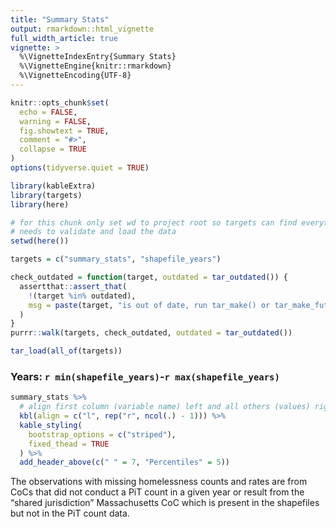 ```yaml
---
title: "Summary Stats"
output: rmarkdown::html_vignette
full_width_article: true
vignette: >
  %\VignetteIndexEntry{Summary Stats}
  %\VignetteEngine{knitr::rmarkdown}
  %\VignetteEncoding{UTF-8}
---
```


```r
knitr::opts_chunk$set(
  echo = FALSE,
  warning = FALSE,
  fig.showtext = TRUE,
  comment = "#>",
  collapse = TRUE
)
options(tidyverse.quiet = TRUE)

library(kableExtra)
library(targets)
library(here)

```

```r
# for this chunk only set wd to project root so targets can find everything it
# needs to validate and load the data
setwd(here())

targets = c("summary_stats", "shapefile_years")

check_outdated = function(target, outdated = tar_outdated()) {
  assertthat::assert_that(
    !(target %in% outdated),
    msg = paste(target, "is out of date, run tar_make() or tar_make_future() to update it")
  )
}
purrr::walk(targets, check_outdated, outdated = tar_outdated())

tar_load(all_of(targets))
```

### Years: `r min(shapefile_years)`-`r max(shapefile_years)`

```r
summary_stats %>% 
  # align first column (variable name) left and all others (values) right
  kbl(align = c("l", rep("r", ncol(.) - 1))) %>% 
  kable_styling(
    bootstrap_options = c("striped"),
    fixed_thead = TRUE
  ) %>% 
  add_header_above(c(" " = 7, "Percentiles" = 5))
```

The observations with missing homelessness counts and rates are from CoCs that did not conduct a PiT count in a given year or result from the "shared jurisdiction" Massachusetts CoC which is present in the shapefiles but not in the PiT count data.
